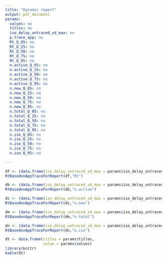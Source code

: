 ```yaml
---
title: "Dynamic report"
output: pdf_document
params:
  values: no
  titles: no  
  iso_delay_untraced_sd_max: no
  p.trace_app: no
  Rt_Q_05: no
  Rt_Q_25: no
  Rt_Q_50: no
  Rt_Q_75: no
  Rt_Q_95: no
  n.active_Q_05: no
  n.active_Q_25: no
  n.active_Q_50: no
  n.active_Q_75: no
  n.active_Q_95: no 
  n.new_Q_05: no
  n.new_Q_25: no
  n.new_Q_50: no
  n.new_Q_75: no
  n.new_Q_95: no
  n.total_Q_05: no
  n.total_Q_25: no
  n.total_Q_50: no
  n.total_Q_75: no
  n.total_Q_95: no 
  n.iso_Q_05: no
  n.iso_Q_25: no
  n.iso_Q_50: no
  n.iso_Q_75: no
  n.iso_Q_95: no   
  
---
```

  



```r

df <- (data.frame(iso_delay_untraced_sd_max = params$iso_delay_untraced_sd_max,p.trace_app = params$p.trace_app,Rt_Q_05=params$Rt_Q_05,Rt_Q_25= params$Rt_Q_25,Rt_Q_50=params$Rt_Q_50,Rt_Q_75=params$Rt_Q_75,Rt_Q_95=params$Rt_Q_95))
RtBasedonAppTraceForReport(df,"Rt")

db <- (data.frame(iso_delay_untraced_sd_max = params$iso_delay_untraced_sd_max,p.trace_app = params$p.trace_app,n.active_Q_05=params$n.active_Q_05,n.active_Q_25= params$n.active_Q_25,n.active_Q_50=params$n.active_Q_50,n.active_Q_75=params$n.active_Q_75,n.active_Q_95=params$n.active_Q_95))
RtBasedonAppTraceForReport(db,"n.active")

dc <- (data.frame(iso_delay_untraced_sd_max = params$iso_delay_untraced_sd_max,p.trace_app = params$p.trace_app,n.new_Q_05=params$n.new_Q_05,n.new_Q_25= params$n.new_Q_25,n.new_Q_50=params$n.new_Q_50,n.new_Q_75=params$n.new_Q_75,n.new_Q_95=params$n.new_Q_95))
RtBasedonAppTraceForReport(dc,"n.new")

dm <- (data.frame(iso_delay_untraced_sd_max = params$iso_delay_untraced_sd_max,p.trace_app = params$p.trace_app,n.total_Q_05=params$n.total_Q_05,n.total_Q_25= params$n.total_Q_25,n.total_Q_50=params$n.total_Q_50,n.total_Q_75=params$n.total_Q_75,n.total_Q_95=params$n.total_Q_95))
RtBasedonAppTraceForReport(dm,"n.total")

dn <- (data.frame(iso_delay_untraced_sd_max = params$iso_delay_untraced_sd_max,p.trace_app = params$p.trace_app,n.iso_Q_05=params$n.iso_Q_05,n.iso_Q_25= params$n.iso_Q_25,n.iso_Q_50=params$n.iso_Q_50,n.iso_Q_75=params$n.iso_Q_75,n.iso_Q_95=params$n.iso_Q_95))
RtBasedonAppTraceForReport(dn,"n.iso")

dt <- data.frame(titles = params$titles,
                 value = params$values) 
library(knitr)                           
kable(dt)
```
